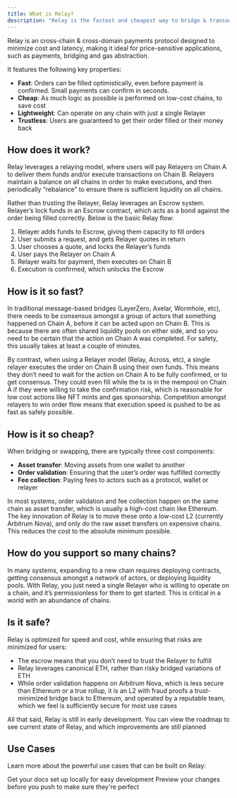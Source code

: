 ```yaml
---
title: What is Relay?
description: "Relay is the fastest and cheapest way to bridge & transact across chains"
---
```


Relay is an cross-chain & cross-domain payments protocol designed to minimize cost and latency, making it ideal for price-sensitive applications, such as payments, bridging and gas abstraction.

It features the following key properties:

- **Fast**: Orders can be filled optimistically, even before payment is confirmed. Small payments can confirm in seconds.
- **Cheap**: As much logic as possible is performed on low-cost chains, to save cost
- **Lightweight**: Can operate on any chain with just a single Relayer
- **Trustless**: Users are guaranteed to get their order filled or their money back

## How does it work?

Relay leverages a relaying model, where users will pay Relayers on Chain A to deliver them funds and/or execute transactions on Chain B. Relayers maintain a balance on all chains in order to make executions, and then periodically “rebalance” to ensure there is sufficient liquidity on all chains.

Rather than trusting the Relayer, Relay leverages an Escrow system. Relayer’s lock funds in an Escrow contract, which acts as a bond against the order being filled correctly. Below is the basic Relay flow:

1. Relayer adds funds to Escrow, giving them capacity to fill orders
2. User submits a request, and gets Relayer quotes in return
3. User chooses a quote, and locks the Relayer’s funds
4. User pays the Relayer on Chain A
5. Relayer waits for payment, then executes on Chain B
6. Execution is confirmed, which unlocks the Escrow



## How is it so fast?

In traditional message-based bridges (LayerZero, Axelar, Wormhole, etc), there needs to be consensus amongst a group of actors that something happened on Chain A, before it can be acted upon on Chain B. This is because there are often shared liquidity pools on either side, and so you need to be certain that the action on Chain A was completed. For safety, this usually takes at least a couple of minutes.

By contrast, when using a Relayer model (Relay, Across, etc), a single relayer executes the order on Chain B using their own funds. This means they don’t need to wait for the action on Chain A to be fully confirmed, or to get consensus. They could even fill while the tx is in the mempool on Chain A if they were willing to take the confirmation risk, which is reasonable for low cost actions like NFT mints and gas sponsorship. Competition amongst relayers to win order flow means that execution speed is pushed to be as fast as safely possible.

## How is it so cheap?

When bridging or swapping, there are typically three cost components:

- **Asset transfer**: Moving assets from one wallet to another
- **Order validation**: Ensuring that the user’s order was fulfilled correctly
- **Fee collection**: Paying fees to actors such as a protocol, wallet or relayer

In most systems, order validation and fee collection happen on the same chain as asset transfer, which is usually a high-cost chain like Ethereum. The key innovation of Relay is to move these onto a low-cost L2 (currently Arbitrum Nova), and only do the raw asset transfers on expensive chains. This reduces the cost to the absolute minimum possible.

## How do you support so many chains?

In many systems, expanding to a new chain requires deploying contracts, getting consensus amongst a network of actors, or deploying liquidity pools. With Relay, you just need a single Relayer who is willing to operate on a chain, and it’s permissionless for them to get started. This is critical in a world with an abundance of chains.

## Is it safe?

Relay is optimized for speed and cost, while ensuring that risks are minimized for users:

- The escrow means that you don’t need to trust the Relayer to fulfill
- Relay leverages canonical ETH, rather than risky bridged variations of ETH
- While order validation happens on Arbitrum Nova, which is less secure than Ethereum or a true rollup, it is an L2 with fraud proofs a trust-minimized bridge back to Ethereum, and operated by a reputable team, which we feel is sufficiently secure for most use cases

All that said, Relay is still in early development. You can view the roadmap to see current state of Relay, and which improvements are still planned

## Use Cases

Learn more about the powerful use cases that can be built on Relay:

<CardGroup cols={2}>
  <Card
    title="Instant Bridging"
    icon="bridge"
    href="https://docs.relay.link/use-cases/instant-bridging"
  >
    Get your docs set up locally for easy development
  </Card>
  <Card
    title="Cross-chain Execution"
    icon="route"
    href="https://docs.relay.link/use-cases/cross-chain-execution"
  >
    Preview your changes before you push to make sure they're perfect
  </Card>
</CardGroup>
